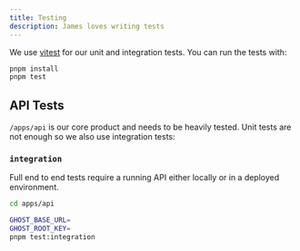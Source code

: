 ```yaml
---
title: Testing
description: James loves writing tests
---
```



We use [vitest](https://vitest.dev/) for our unit and integration tests. You can run the tests with:

```bash
pnpm install
pnpm test
```

## API Tests

`/apps/api` is our core product and needs to be heavily tested. Unit tests are not enough so we also use integration tests:

### `integration`

Full end to end tests require a running API either locally or in a deployed environment.
  ```bash
  cd apps/api

  GHOST_BASE_URL=
  GHOST_ROOT_KEY=
  pnpm test:integration
  ```

